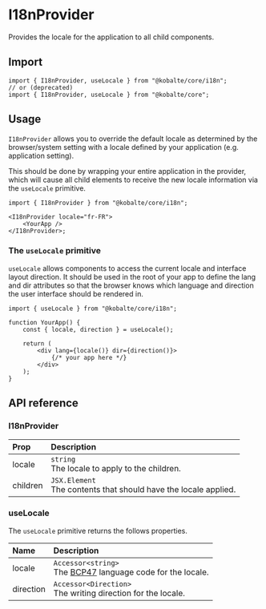 # I18nProvider

Provides the locale for the application to all child components.

## Import

```tsx
import { I18nProvider, useLocale } from "@kobalte/core/i18n";
// or (deprecated)
import { I18nProvider, useLocale } from "@kobalte/core";
```

## Usage

`I18nProvider` allows you to override the default locale as determined by the browser/system setting with a locale defined by your application (e.g. application setting).

This should be done by wrapping your entire application in the provider, which will cause all child elements to receive the new locale information via the `useLocale` primitive.

```tsx
import { I18nProvider } from "@kobalte/core/i18n";

<I18nProvider locale="fr-FR">
	<YourApp />
</I18nProvider>;
```

### The `useLocale` primitive

`useLocale` allows components to access the current locale and interface layout direction. It should be used in the root of your app to define the lang and dir attributes so that the browser knows which language and direction the user interface should be rendered in.

```tsx
import { useLocale } from "@kobalte/core/i18n";

function YourApp() {
	const { locale, direction } = useLocale();

	return (
		<div lang={locale()} dir={direction()}>
			{/* your app here */}
		</div>
	);
}
```

## API reference

### I18nProvider

| Prop     | Description                                                           |
| :------- | :-------------------------------------------------------------------- |
| locale   | `string` <br/> The locale to apply to the children.                   |
| children | `JSX.Element` <br/> The contents that should have the locale applied. |

### useLocale

The `useLocale` primitive returns the follows properties.

| Name      | Description                                                                                                |
| :-------- | :--------------------------------------------------------------------------------------------------------- |
| locale    | `Accessor<string>` <br/> The [BCP47](https://www.ietf.org/rfc/bcp/bcp47.txt) language code for the locale. |
| direction | `Accessor<Direction>` <br/> The writing direction for the locale.                                          |
